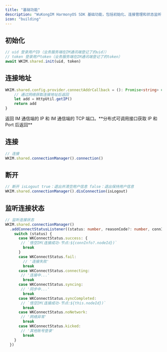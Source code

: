 ```yaml
---
title: "基础功能"
description: "WuKongIM HarmonyOS SDK 基础功能，包括初始化、连接管理和状态监听"
icon: "building"
---
```


## 初始化

```typescript
// uid 登录用户ID（业务服务端在IM通讯端登记了的uid））
// token 登录用户token（业务服务端在IM通讯端登记了的token）
await WKIM.shared.init(uid, token)
```

## 连接地址

```typescript
WKIM.shared.config.provider.connectAddrCallback = (): Promise<string> => {
    // 通过网络获取连接地址后返回
    let add = HttpUtil.getIP()
    return add
}
```

<Note>
返回 IM 通信端的 IP 和 IM 通信端的 TCP 端口。**分布式可调用接口获取 IP 和 Port 后返回**
</Note>

## 连接

```typescript
// 连接
WKIM.shared.connectionManager().connection()
```

## 断开

```typescript
// 断开 isLogout true：退出并清空用户信息 false：退出保持用户信息
WKIM.shared.connectionManager().disConnection(isLogout)
```

## 监听连接状态

```typescript
// 监听连接状态
WKIM.shared.connectionManager()
  .addConnectStatusListener((status: number, reasonCode?: number, connInfo?: ConnectionInfo) => {
    switch (status) {
      case WKConnectStatus.success: {
       // `悟空IM(连接成功-节点:${connInfo?.nodeId})`
        break
      }
      case WKConnectStatus.fail:
        // '连接失败'
        break
      case WKConnectStatus.connecting:
       // '连接中...'
        break
      case WKConnectStatus.syncing:
       // '同步中...'
        break
      case WKConnectStatus.syncCompleted:
       // `悟空IM(连接成功-节点:${this.nodeId})`
        break
      case WKConnectStatus.noNetwork:
       // '网络异常'
        break
      case WKConnectStatus.kicked:
       // '其他账号登录'
        break
    }
  })
```


